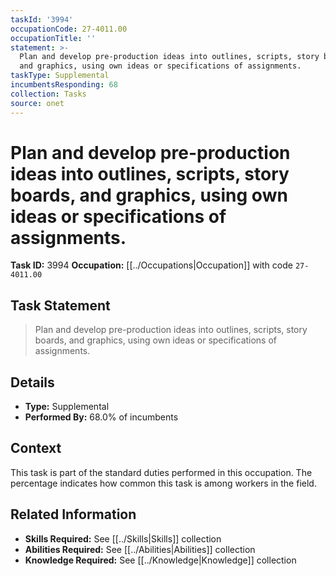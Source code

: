 ```yaml
---
taskId: '3994'
occupationCode: 27-4011.00
occupationTitle: ''
statement: >-
  Plan and develop pre-production ideas into outlines, scripts, story boards,
  and graphics, using own ideas or specifications of assignments.
taskType: Supplemental
incumbentsResponding: 68
collection: Tasks
source: onet
---
```

# Plan and develop pre-production ideas into outlines, scripts, story boards, and graphics, using own ideas or specifications of assignments.

**Task ID:** 3994
**Occupation:** [[../Occupations|Occupation]] with code `27-4011.00`

## Task Statement

> Plan and develop pre-production ideas into outlines, scripts, story boards, and graphics, using own ideas or specifications of assignments.

## Details

- **Type:** Supplemental
- **Performed By:** 68.0% of incumbents

## Context

This task is part of the standard duties performed in this occupation. The percentage indicates how common this task is among workers in the field.

## Related Information

- **Skills Required:** See [[../Skills|Skills]] collection
- **Abilities Required:** See [[../Abilities|Abilities]] collection
- **Knowledge Required:** See [[../Knowledge|Knowledge]] collection
